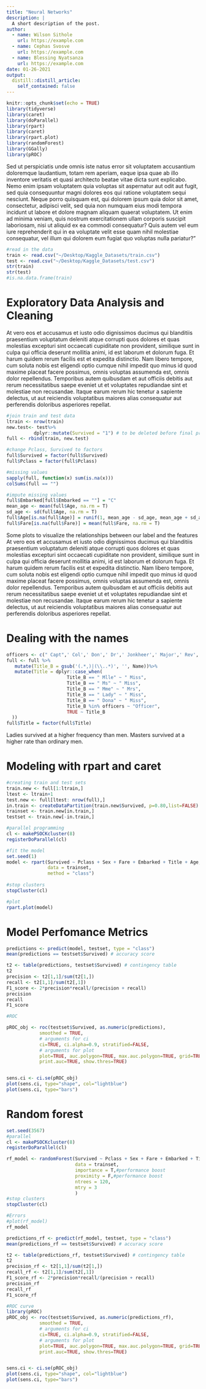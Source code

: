 ```yaml
---
title: "Neural Networks"
description: |
  A short description of the post.
author:
  - name: Wilson Sithole
    url: https://example.com
  - name: Cephas Svosve
    url: https://example.com
  - name: Blessing Nyatsanza
    url: https://example.com
date: 01-26-2021
output:
  distill::distill_article:
    self_contained: false
---
```




```r
knitr::opts_chunk$set(echo = TRUE)
library(tidyverse)
library(caret)
library(doParallel)
library(rpart)
library(caret)
library(rpart.plot)
library(randomForest)
library(GGally)
library(pROC)

```


Sed ut perspiciatis unde omnis iste natus error sit voluptatem accusantium doloremque laudantium, totam rem aperiam, eaque ipsa quae ab illo inventore veritatis et quasi architecto beatae vitae dicta sunt explicabo. Nemo enim ipsam voluptatem quia voluptas sit aspernatur aut odit aut fugit, sed quia consequuntur magni dolores eos qui ratione voluptatem sequi nesciunt. Neque porro quisquam est, qui dolorem ipsum quia dolor sit amet, consectetur, adipisci velit, sed quia non numquam eius modi tempora incidunt ut labore et dolore magnam aliquam quaerat voluptatem. Ut enim ad minima veniam, quis nostrum exercitationem ullam corporis suscipit laboriosam, nisi ut aliquid ex ea commodi consequatur? Quis autem vel eum iure reprehenderit qui in ea voluptate velit esse quam nihil molestiae consequatur, vel illum qui dolorem eum fugiat quo voluptas nulla pariatur?"

```r
#read in the data 
train <- read.csv("~/Desktop/Kaggle_Datasets/train.csv")
test <- read.csv("~/Desktop/Kaggle_Datasets/test.csv")
str(train)
str(test)
#is.na.data.frame(train)
```

# Exploratory Data Analysis and Cleaning

At vero eos et accusamus et iusto odio dignissimos ducimus qui blanditiis praesentium voluptatum deleniti atque corrupti quos dolores et quas molestias excepturi sint occaecati cupiditate non provident, similique sunt in culpa qui officia deserunt mollitia animi, id est laborum et dolorum fuga. Et harum quidem rerum facilis est et expedita distinctio. Nam libero tempore, cum soluta nobis est eligendi optio cumque nihil impedit quo minus id quod maxime placeat facere possimus, omnis voluptas assumenda est, omnis dolor repellendus. Temporibus autem quibusdam et aut officiis debitis aut rerum necessitatibus saepe eveniet ut et voluptates repudiandae sint et molestiae non recusandae. Itaque earum rerum hic tenetur a sapiente delectus, ut aut reiciendis voluptatibus maiores alias consequatur aut perferendis doloribus asperiores repellat.

```r
#join train and test data
ltrain <- nrow(train)
new.test<- test%>%
          dplyr::mutate(Survived = "1") # to be deleted before final predictions are made 
full <- rbind(train, new.test) 

#change Pclass, Survived to factors 
full$Survived = factor(full$Survived)
full$Pclass = factor(full$Pclass) 

#missing values
sapply(full, function(x) sum(is.na(x)))
colSums(full == "")

#impute missing values 
full$Embarked[full$Embarked == ""] = "C"
mean_age <- mean(full$Age, na.rm = T)
sd_age <- sd(full$Age, na.rm = T) 
full$Age[is.na(full$Age)] = runif(1, mean_age - sd_age, mean_age + sd_age)
full$Fare[is.na(full$Fare)] = mean(full$Fare, na.rm = T)

```

Some plots to visualize the relationships between our label and the features
At vero eos et accusamus et iusto odio dignissimos ducimus qui blanditiis praesentium voluptatum deleniti atque corrupti quos dolores et quas molestias excepturi sint occaecati cupiditate non provident, similique sunt in culpa qui officia deserunt mollitia animi, id est laborum et dolorum fuga. Et harum quidem rerum facilis est et expedita distinctio. Nam libero tempore, cum soluta nobis est eligendi optio cumque nihil impedit quo minus id quod maxime placeat facere possimus, omnis voluptas assumenda est, omnis dolor repellendus. Temporibus autem quibusdam et aut officiis debitis aut rerum necessitatibus saepe eveniet ut et voluptates repudiandae sint et molestiae non recusandae. Itaque earum rerum hic tenetur a sapiente delectus, ut aut reiciendis voluptatibus maiores alias consequatur aut perferendis doloribus asperiores repellat.


# Dealing with the names 

```r
officers <- c(" Capt",' Col',' Don',' Dr',' Jonkheer',' Major',' Rev',' Sir',' the Countess')
full <- full %>%
   mutate(Title_B = gsub('(.*,)|(\\..*)', '', Name))%>%
   mutate(Title = dplyr::case_when(
                      Title_B == " Mlle" ~ " Miss",
                      Title_B == " Ms" ~ " Miss",
                      Title_B == " Mme" ~ " Mrs",
                      Title_B == " Lady" ~ " Miss",
                      Title_B == " Dona" ~ " Miss",
                      Title_B %in% officers ~ "Officer",
                      TRUE ~ Title_B
  ))
full$Title = factor(full$Title)

```

Ladies survived at a higher frequency than men. Masters survived at a higher rate than ordinary men.

# Modeling with rpart and caret 

```r
#creating train and test sets
train.new <- full[1:ltrain,]
ltest <- ltrain+1
test.new <- full[ltest: nrow(full),]
in.train <- createDataPartition(train.new$Survived, p=0.80,list=FALSE)
trainset <- train.new[in.train,]
testset <- train.new[-in.train,]

#parallel programming 
cl <- makePSOCKcluster(8)
registerDoParallel(cl)

#fit the model 
set.seed(1)
model <- rpart(Survived ~ Pclass + Sex + Fare + Embarked + Title + Age,
               data = trainset,
               method = "class")
    
#stop clusters 
stopCluster(cl) 

#plot
rpart.plot(model) 
```

# Model Perfomance Metrics 

```r
predictions <- predict(model, testset, type = "class")
mean(predictions == testset$Survived) # accuracy score 

t2 <- table(predictions, testset$Survived) # contingency table 
t2 
precision <- t2[1,1]/sum(t2[1,])
recall <- t2[1,1]/sum(t2[,1])
F1_score <- 2*precision*recall/(precision + recall)
precision
recall
F1_score

#ROC

pROC_obj <- roc(testset$Survived, as.numeric(predictions),
            smoothed = TRUE,
            # arguments for ci
            ci=TRUE, ci.alpha=0.9, stratified=FALSE,
            # arguments for plot
            plot=TRUE, auc.polygon=TRUE, max.auc.polygon=TRUE, grid=TRUE,
            print.auc=TRUE, show.thres=TRUE)


sens.ci <- ci.se(pROC_obj)
plot(sens.ci, type="shape", col="lightblue")
plot(sens.ci, type="bars")

```


# Random forest 

```r
set.seed(3567)
#parallel 
cl <- makePSOCKcluster(8)
registerDoParallel(cl)

rf_model <- randomForest(Survived ~ Pclass + Sex + Fare + Embarked + Title + Age,
                         data = trainset,
                         importance = T,#performance boost
                         proximity = F,#performance boost
                         ntrees = 120, 
                         mtry = 3
                         )
#stop clusters 
stopCluster(cl) 

#Errors 
#plot(rf_model)
rf_model

```


```r
predictions_rf <- predict(rf_model, testset, type = "class")
mean(predictions_rf == testset$Survived) # accuracy score 

t2 <- table(predictions_rf, testset$Survived) # contingency table 
t2 
precision_rf <- t2[1,1]/sum(t2[1,])
recall_rf <- t2[1,1]/sum(t2[,1])
F1_score_rf <- 2*precision*recall/(precision + recall)
precision_rf
recall_rf
F1_score_rf

#ROC curve
library(pROC)
pROC_obj <- roc(testset$Survived, as.numeric(predictions_rf),
            smoothed = TRUE,
            # arguments for ci
            ci=TRUE, ci.alpha=0.9, stratified=FALSE,
            # arguments for plot
            plot=TRUE, auc.polygon=TRUE, max.auc.polygon=TRUE, grid=TRUE,
            print.auc=TRUE, show.thres=TRUE)


sens.ci <- ci.se(pROC_obj)
plot(sens.ci, type="shape", col="lightblue")
plot(sens.ci, type="bars")
```


